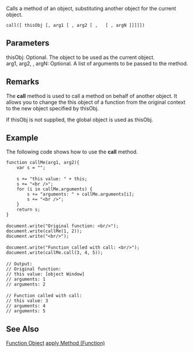 Calls a method of an object, substituting another object for the current object.

 call([ thisObj [, arg1 [ , arg2 [ ,   [ , argN ]]]]])
==Parameters==
; thisObj: Optional. The object to be used as the current object.
; arg1, arg2, , argN: Optional. A list of arguments to be passed to the method.

==Remarks==
The '''call''' method is used to call a method on behalf of another object. It allows you to change the this object of a function from the original context to the new object specified by thisObj.

If thisObj is not supplied, the global object is used as thisObj.


==Example==
The following code shows how to use the '''call''' method.

 function callMe(arg1, arg2){
     var s = "";
 
     s += "this value: " + this;
     s += "&lt;br /&gt;";
     for (i in callMe.arguments) {
         s += "arguments: " + callMe.arguments[i];
         s += "&lt;br /&gt;";
     }
     return s;
 }
 
 document.write("Original function: &lt;br/&gt;");
 document.write(callMe(1, 2));
 document.write("&lt;br/&gt;");
 
 document.write("Function called with call: &lt;br/&gt;");
 document.write(callMe.call(3, 4, 5));
 
 // Output: 
 // Original function: 
 // this value: [object Window]
 // arguments: 1
 // arguments: 2
 
 // Function called with call: 
 // this value: 3
 // arguments: 4
 // arguments: 5

==See Also==

              

              
[[javascript/Function|Function Object]]
[[javascript/Function/apply|apply Method (Function)]]
